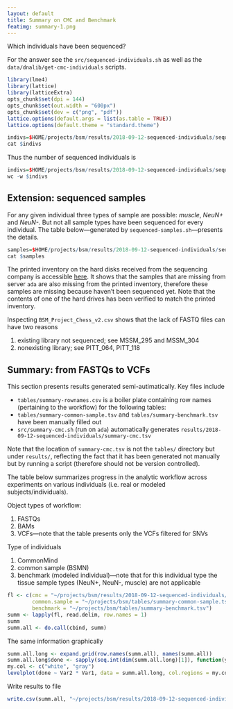 ```yaml
---
layout: default
title: Summary on CMC and Benchmark
featimg: summary-1.png
---
```


Which individuals have been sequenced?

For the answer see the `src/sequenced-individuals.sh` as well as the `data/dnalib/get-cmc-individuals` scripts.

```r
library(lme4)
library(lattice)
library(latticeExtra)
opts_chunk$set(dpi = 144)
opts_chunk$set(out.width = "600px")
opts_chunk$set(dev = c("png", "pdf"))
lattice.options(default.args = list(as.table = TRUE))
lattice.options(default.theme = "standard.theme")
```

```r
indivs=$HOME/projects/bsm/results/2018-09-12-sequenced-individuals/sequenced-individuals
cat $indivs
```

Thus the number of sequenced individuals is

```r
indivs=$HOME/projects/bsm/results/2018-09-12-sequenced-individuals/sequenced-individuals
wc -w $indivs
```

## Extension: sequenced samples

For any given individual three types of sample are possible: *muscle*, *NeuN+* and *NeuN-*.  But not all sample types have been sequenced for every individual.  The table below---generated by `sequenced-samples.sh`---presents the details.

```r
samples=$HOME/projects/bsm/results/2018-09-12-sequenced-individuals/sequenced-samples
cat $samples
```

The printed inventory on the hard disks received from the sequencing company is accessible [here](https://photos.app.goo.gl/ttjSFEHPcSV1Wrvt5).  It shows that the samples that are missing from server `ada` are also missing from the printed inventory, therefore these samples are missing because haven't been sequenced yet.  Note that the contents of one of the hard drives has been verified to match the printed inventory.

Inspecting `BSM_Project_Chess_v2.csv` shows that the lack of FASTQ files can have two reasons

1. existing library not sequenced; see MSSM_295 and MSSM_304
1. nonexisting library; see PITT_064, PITT_118

## Summary: from FASTQs to VCFs

This section presents results generated semi-autimatically.  Key files include

* `tables/summary-rownames.csv` is a boiler plate containing row names (pertaining to the workflow) for the following tables:
* `tables/summary-common-sample.tsv` and `tables/summary-benchmark.tsv` have been manually filled out
* `src/summary-cmc.sh` (run on `ada`) automatically generates `results/2018-09-12-sequenced-individuals/summary-cmc.tsv`

Note that the location of `summary-cmc.tsv` is not the `tables/` directory but under `results/`, reflecting the fact that it has been generated not manually but by running a script (therefore should not be version controlled).

The table below summarizes progress in the analytic workflow across experiments on various individuals (i.e. real or modeled subjects/individuals).

Object types of workflow:

1. FASTQs
1. BAMs
1. VCFs---note that the table presents only the VCFs filtered for SNVs

Type of individuals

1. CommonMind
1. common sample (BSMN)
1. benchmark (modeled individual)---note that for this individual type the tissue sample types (NeuN+, NeuN-, muscle) are not applicable

```r
fl <- c(cmc = "~/projects/bsm/results/2018-09-12-sequenced-individuals/summary-cmc.tsv",
        common.sample = "~/projects/bsm/tables/summary-common-sample.tsv",
        benchmark = "~/projects/bsm/tables/summary-benchmark.tsv")
summ <- lapply(fl, read.delim, row.names = 1)
summ
summ.all <- do.call(cbind, summ)
```

The same information graphically

```r
summ.all.long <- expand.grid(row.names(summ.all), names(summ.all))
summ.all.long$done <- sapply(seq.int(dim(summ.all.long)[1]), function(y) summ.all[as.character(summ.all.long[y, 1]), as.character(summ.all.long[y, 2])])
my.col <- c("white", "gray")
levelplot(done ~ Var2 * Var1, data = summ.all.long, col.regions = my.col, colorkey = FALSE, scales = list(x = list(rot = 90)), xlab = "", ylab = "")
```

Write results to file

```r
write.csv(summ.all, "~/projects/bsm/results/2018-09-12-sequenced-individuals/summary-all.csv")
```
